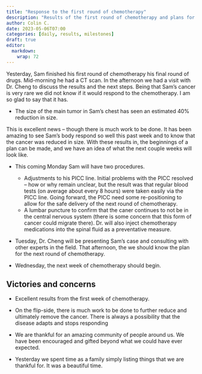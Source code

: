 ```yaml
---
title: "Response to the first round of chemotherapy"
description: "Results of the first round of chemotherapy and plans for the next."
author: Colin C.
date: 2023-05-06T07:00
categories: [daily, results, milestones]
draft: true
editor: 
  markdown: 
    wrap: 72
---
```


Yesterday, Sam finished his first round of chemotherapy his final round
of drugs. Mid-morning he had a CT scan. In the afternoon we had a visit
with Dr. Cheng to discuss the results and the next steps. Being that
Sam's cancer is very rare we did not know if it would respond to the
chemotherapy. I am so glad to say that it has.

-   The size of the main tumor in Sam's chest has seen an estimated 40%
    reduction in size.

This is excellent news -- though there is much work to be done. It has
been amazing to see Sam's body respond so well this past week and to
know that the cancer was reduced in size. With these results in, the
beginnings of a plan can be made, and we have an idea of what the next
couple weeks will look like.

-   This coming Monday Sam will have two procedures.

    -   Adjustments to his PICC line. Initial problems with the PICC
        resolved -- how or why remain unclear, but the result was that
        regular blood tests (on average about every 8 hours) were taken
        easily via the PICC line. Going forward, the PICC need some
        re-positioning to allow for the safe delivery of the next round
        of chemotherapy.
    -   A lumbar puncture to confirm that the caner continues to not be
        in the central nervous system (there is some concern that this
        form of cancer could migrate there). Dr. will also inject
        chemotherapy medications into the spinal fluid as a preventative
        measure.

-   Tuesday, Dr. Cheng will be presenting Sam's case and consulting with
    other experts in the field. That afternoon, the we should know the
    plan for the next round of chemotherapy.

-   Wednesday, the next week of chemotherapy should begin.

## Victories and concerns

-   Excellent results from the first week of chemotherapy.

-   On the flip-side, there is much work to be done to further reduce
    and ultimately remove the cancer. There is always a possibility that
    the disease adapts and stops responding

-   We are thankful for an amazing community of people around us. We
    have been encouraged and gifted beyond what we could have ever
    expected.

-   Yesterday we spent time as a family simply listing things that we
    are thankful for. It was a beautiful time.
